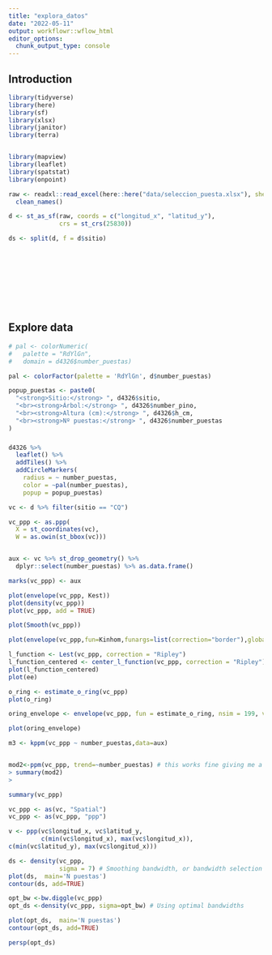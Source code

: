 ```yaml
---
title: "explora_datos"
date: "2022-05-11"
output: workflowr::wflow_html
editor_options:
  chunk_output_type: console
---
```


## Introduction

```r
library(tidyverse)
library(here)
library(sf)
library(xlsx)
library(janitor)
library(terra)


library(mapview)
library(leaflet)
library(spatstat)
library(onpoint)
```

```r
raw <- readxl::read_excel(here::here("data/seleccion_puesta.xlsx"), sheet = "datos") |> 
  clean_names()
```


```r
d <- st_as_sf(raw, coords = c("longitud_x", "latitud_y"),
              crs = st_crs(25830))

ds <- split(d, f = d$sitio)










```



```r

```


## Explore data 

```r
# pal <- colorNumeric(
#   palette = "RdYlGn",
#   domain = d4326$number_puestas)

pal <- colorFactor(palette = 'RdYlGn', d$number_puestas)

popup_puestas <- paste0(
  "<strong>Sitio:</strong> ", d4326$sitio,
  "<br><strong>Árbol:</strong> ", d4326$number_pino,
  "<br><strong>Altura (cm):</strong> ", d4326$h_cm,
  "<br><strong>Nº puestas:</strong> ", d4326$number_puestas
)

```


### 
```r
d4326 %>% 
  leaflet() %>% 
  addTiles() %>% 
  addCircleMarkers(
    radius = ~ number_puestas,
    color = ~pal(number_puestas),
    popup = popup_puestas)
```


```r
vc <- d %>% filter(sitio == "CQ")

vc_ppp <- as.ppp(
  X = st_coordinates(vc), 
  W = as.owin(st_bbox(vc)))


aux <- vc %>% st_drop_geometry() %>% 
  dplyr::select(number_puestas) %>% as.data.frame()

marks(vc_ppp) <- aux

plot(envelope(vc_ppp, Kest))
plot(density(vc_ppp))
plot(vc_ppp, add = TRUE)

plot(Smooth(vc_ppp))

plot(envelope(vc_ppp,fun=Kinhom,funargs=list(correction="border"),global=TRUE))

l_function <- Lest(vc_ppp, correction = "Ripley")
l_function_centered <- center_l_function(vc_ppp, correction = "Ripley")
plot(l_function_centered)
plot(ee)

o_ring <- estimate_o_ring(vc_ppp)
plot(o_ring)

oring_envelope <- envelope(vc_ppp, fun = estimate_o_ring, nsim = 199, verbose = FALSE)

plot(oring_envelope)

m3 <- kppm(vc_ppp ~ number_puestas,data=aux)


mod2<-ppm(vc_ppp, trend=~number_puestas) # this works fine giving me a ppm model
> summary(mod2)
>

summary(vc_ppp)

vc_ppp <- as(vc, "Spatial")
vc_ppp <- as(vc_ppp, "ppp")

v <- ppp(vc$longitud_x, vc$latitud_y,
         c(min(vc$longitud_x), max(vc$longitud_x)),
c(min(vc$latitud_y), max(vc$longitud_x)))
```


```r
ds <- density(vc_ppp,
              sigma = 7) # Smoothing bandwidth, or bandwidth selection function
plot(ds,  main='N puestas')
contour(ds, add=TRUE)

opt_bw <-bw.diggle(vc_ppp)
opt_ds <-density(vc_ppp, sigma=opt_bw) # Using optimal bandwidths

plot(opt_ds,  main='N puestas')
contour(opt_ds, add=TRUE)

persp(opt_ds)
```




